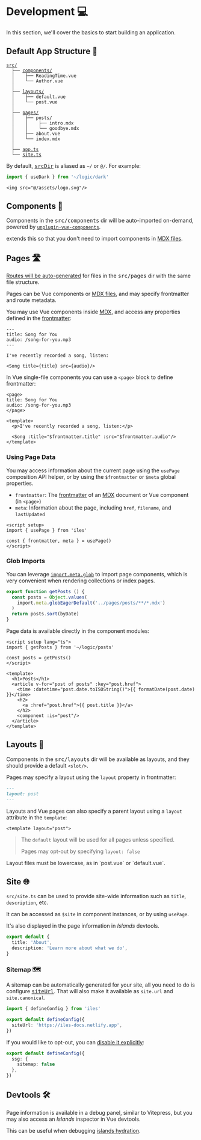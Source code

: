 [srcDir]: /config#srcDir
[devtools1]: https://user-images.githubusercontent.com/1158253/133314267-f0ba784c-ff64-4ee8-b2bf-97ecffc2facd.jpg
[devtools2]: https://user-images.githubusercontent.com/1158253/133314279-1edc22d1-3ffb-414e-b994-212cb316593b.jpg
[MDX]: /guide/markdown
[glob]: https://vitejs.dev/guide/features.html#glob-import
[config]: /config#configuring-%C3%AEles
[frontmatter]: /guide/markdown#frontmatter-and-meta
[routing]: /guide/routing
[hydration]: /guide/hydration
[siteUrl]: /config#siteurl

# Development 💻

In this section, we'll cover the basics to start building an <Iles/> application.

## Default App Structure 📂

<div class="language-tree">
<pre class="code">
<code><kbd class="-ml-2"><a href="/config#srcDir">src/</a></kbd>
  ├── <kbd><a href="#components">components/</a></kbd>
  │    ├── ReadingTime.vue
  │    └── Author.vue
  │
  ├── <kbd><a href="#layouts">layouts/</a></kbd>
  │    ├── default.vue
  │    └── post.vue
  │
  ├── <kbd><a href="#pages">pages/</a></kbd>
  │    ├── posts/
  │    │    ├── intro.mdx
  │    │    └── goodbye.mdx
  │    ├── about.vue
  │    └── index.mdx
  │
  ├── <kbd><a href="/config#your-app">app.ts</a></kbd>
  └── <kbd><a href="#site">site.ts</a></kbd></code>
</pre>
</div>

By default, <kbd>[srcDir]</kbd> is aliased as `~/` or `@/`. For example:

```ts
import { useDark } from '~/logic/dark'
```

```vue
<img src="@/assets/logo.svg"/>
```

## Components 🧱

Components in the <kbd>src/components</kbd> dir will be auto-imported on-demand, powered by [`unplugin-vue-components`](https://github.com/antfu/unplugin-vue-components).

<Iles/> extends this so that you don't need to import components in [MDX files][mdx].

## Pages 🛣

[Routes will be auto-generated][routing] for files in the <kbd>src/pages</kbd> dir with the same file structure.

Pages can be Vue components or [MDX files][mdx], and may specify frontmatter and route metadata.

You may use Vue components inside [MDX], and access any properties defined in the [frontmatter]:

```mdx
---
title: Song for You
audio: /song-for-you.mp3
---

I've recently recorded a song, listen:

<Song title={title} src={audio}/>
```

In Vue single-file components you can use a `<page>` block to define frontmatter:

```vue
<page>
title: Song for You
audio: /song-for-you.mp3
</page>

<template>
  <p>I've recently recorded a song, listen:</p>

  <Song :title="$frontmatter.title" :src="$frontmatter.audio"/>
</template>
```

<PageHooks/>

### Using Page Data

You may access information about the current page using the `usePage` composition API helper, or by using the  `$frontmatter` or `$meta` global properties.

- `frontmatter`: The [frontmatter] of an [MDX][frontmatter] document or Vue component (in `<page>`)
- `meta`: Information about the page, including `href`, `filename`, and `lastUpdated`

```vue
<script setup>
import { usePage } from 'iles'

const { frontmatter, meta } = usePage()
</script>
```

<AutoImported/>


### Glob Imports

You can leverage [`import.meta.glob`][glob] to import page components, which is
very convenient when rendering collections or index pages.

```ts {3}
export function getPosts () {
  const posts = Object.values(
    import.meta.globEagerDefault('../pages/posts/**/*.mdx')
  )
  return posts.sort(byDate)
}
```

Page data is available directly in the component modules:

```vue
<script setup lang="ts">
import { getPosts } from '~/logic/posts'

const posts = getPosts()
</script>

<template>
  <h1>Posts</h1>
  <article v-for="post of posts" :key="post.href">
    <time :datetime="post.date.toISOString()">{{ formatDate(post.date) }}</time>
    <h2>
      <a :href="post.href">{{ post.title }}</a>
    </h2>
    <component :is="post"/>
  </article>
</template>
```

## Layouts 📐

Components in the <kbd>src/layouts</kbd> dir will be available as layouts, and they should provide a default `<slot/>`.

Pages may specify a layout using the `layout` property in frontmatter:

```md
---
layout: post
---
```

Layouts and Vue pages can also specify a parent layout using a `layout` attribute in the `template`:

```vue
<template layout="post">
```

> The `default` layout will be used for all pages unless specified.
>
> Pages may opt-out by specifying `layout: false`

<Tip warn>
Layout files must be lowercase, as in `post.vue` or `default.vue`.
</Tip>

## Site 🌐

`src/site.ts` can be used to provide site-wide information such as `title`, `description`, etc.

It can be accessed as `$site` in component instances, or by using `usePage`.

It's also displayed in the page information in _Islands_ devtools.

```ts
export default {
  title: 'About',
  description: 'Learn more about what we do',
}
```

### Sitemap 🗺

A sitemap can be automatically generated for your site, all you need to do is
configure <kbd>[siteUrl]</kbd>. That will also make it available as `site.url` and `site.canonical`.

```ts
import { defineConfig } from 'iles'

export default defineConfig({
  siteUrl: 'https://iles-docs.netlify.app',
})
```
 
If you would like to opt-out, you can [disable it explicitly][config]:

```ts
export default defineConfig({
  ssg: {
    sitemap: false
  },
})
```

## Devtools 🛠

Page information is available in a debug panel, similar to Vitepress, but you may also access an _Islands_ inspector in Vue devtools.

This can be useful when debugging [islands hydration][hydration].
